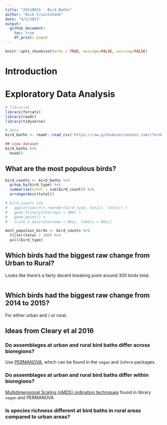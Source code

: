 ```yaml
---
title: "20210831 - Bird Baths"
author: "Nick Cruickshank"
date: "9/2/2021"
output: 
  github_document:
    toc: true
    df_print: paged
---
```


```r
knitr::opts_chunk$set(echo = TRUE, message=FALSE, warning=FALSE)
```

# Introduction

# Exploratory Data Analysis

```r
# libraries
library(forcats)
library(readr)
library(tidyverse)
```

```r
# data
bird_baths <- readr::read_csv('https://raw.githubusercontent.com/rfordatascience/tidytuesday/master/data/2021/2021-08-31/bird_baths.csv')

## view dataset
bird_baths %>%
  head()
```

## What are the most populous birds?

```r
bird_counts <- bird_baths %>%
  group_by(bird_type) %>%
  summarise(total = sum(bird_count)) %>%
  arrange(desc(total)) 

# bird_counts %>%
#   ggplot(aes(fct_reorder(bird_type, total), total)) + 
#   geom_hline(yintercept = 300) + 
#   geom_point() + 
#   scale_x_discrete(name = NULL, labels = NULL)

most_populous_birds <- bird_counts %>%
  filter(total > 300) %>%
  pull(bird_type)
```

## Which birds had the biggest raw change from Urban to Rural?

Looks like there's a fairly decent breaking point around 300 birds total.

```r

```

## Which birds had the biggest raw change from 2014 to 2015?

For either urban and / or rural.

## Ideas from Cleary et al 2016

### Do assemblages at urban and rural bird baths differ across bioregions?

Use [PERMANOVA](https://en.wikipedia.org/wiki/Permutational_analysis_of_variance), which can be found in the `vegan` and `InPerm` packages.


### Do assemblages at urban and rural bird baths differ within bioregions?

[Multidimensional Scaling (nMDS) ordination techniques](http://strata.uga.edu/8370/lecturenotes/multidimensionalScaling.html) found in library `vegan` and PERMANOVA

### Is species richness different at bird baths in rural areas compared to urban areas?

